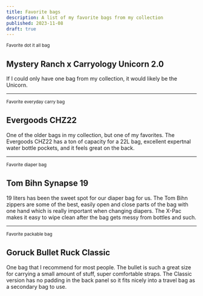 ```yaml
---
title: Favorite bags
description: A list of my favorite bags from my collection
published: 2023-11-08
draft: true
---
```


<small>Favorite dot it all bag</small>

## Mystery Ranch x Carryology Unicorn 2.0

If I could only have one bag from my collection, it would likely be the Unicorn.

---

<small>Favorite everyday carry bag</small>

## Evergoods CHZ22

One of the older bags in my collection, but one of my favorites. The Evergoods CHZ22 has a ton of capacity for a 22L bag, excellent expertnal water bottle pockets, and it feels great on the back.

---

<small>Favorite diaper bag</small>

## Tom Bihn Synapse 19

19 liters has been the sweet spot for our diaper bag for us. The Tom Bihn zippers are some of the best, easily open and close parts of the bag with one hand which is really important when changing diapers. The X-Pac makes it easy to wipe clean after the bag gets messy from bottles and such.

---

<small>Favorite packable bag</small>

## Goruck Bullet Ruck Classic

One bag that I recommend for most people. The bullet is such a great size for carrying a small amount of stuff, super comfortable straps. The Classic version has no padding in the back panel so it fits nicely into a travel bag as a secondary bag to use.